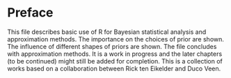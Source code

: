 # Preface {.unnumbered}

This file describes basic use of R for Bayesian statistical analysis and approximation methods. The importance on the choices of prior are shown. The influence of different shapes of priors are shown. The file concludes with approximation methods. It is a work in progress and the later chapters (to be continued) might still be added for completion. This is a collection of works based on a collaboration between Rick ten Eikelder and Duco Veen.

